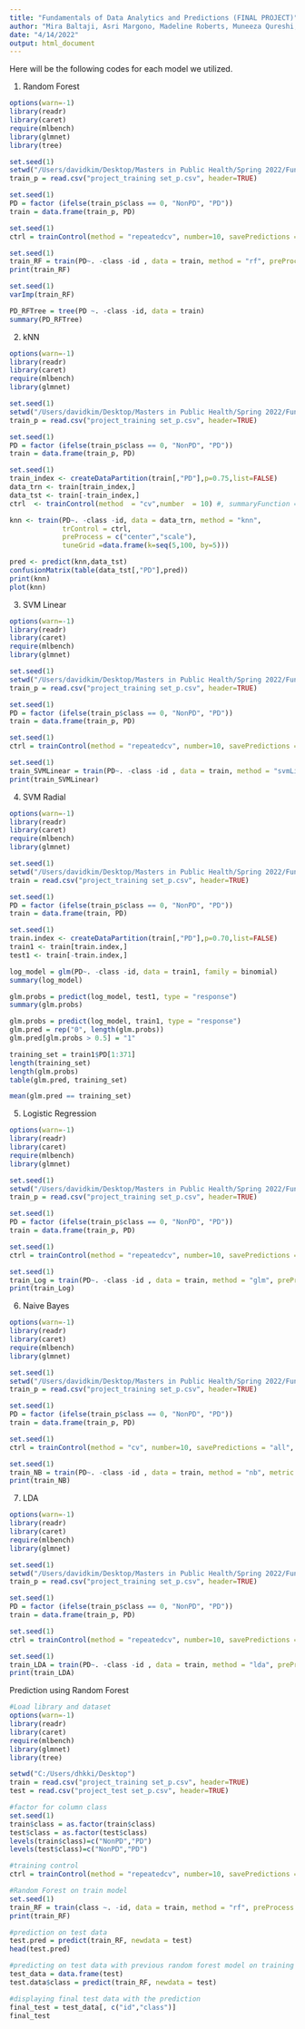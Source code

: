 ---
title: "Fundamentals of Data Analytics and Predictions (FINAL PROJECT)"
author: "Mira Baltaji, Asri Margono, Madeline Roberts, Muneeza Qureshi, Hyun Kim"
date: "4/14/2022"
output: html_document
---

Here will be the following codes for each model we utilized. 

1. Random Forest
```{r}
options(warn=-1) 
library(readr) 
library(caret)
require(mlbench)
library(glmnet)
library(tree)

set.seed(1)
setwd("/Users/davidkim/Desktop/Masters in Public Health/Spring 2022/Fundamentals of Data Analytics and Predictions/project")
train_p = read.csv("project_training set_p.csv", header=TRUE)

set.seed(1)
PD = factor (ifelse(train_p$class == 0, "NonPD", "PD"))
train = data.frame(train_p, PD)

set.seed(1)
ctrl = trainControl(method = "repeatedcv", number=10, savePredictions = "all", classProbs = TRUE)

set.seed(1)
train_RF = train(PD~. -class -id , data = train, method = "rf", preProcess = c("center","scale"), trControl = ctrl)
print(train_RF)

set.seed(1)
varImp(train_RF)

PD_RFTree = tree(PD ~. -class -id, data = train)
summary(PD_RFTree)
```

2. kNN 
```{r}
options(warn=-1) 
library(readr) 
library(caret)
require(mlbench)
library(glmnet)

set.seed(1)
setwd("/Users/davidkim/Desktop/Masters in Public Health/Spring 2022/Fundamentals of Data Analytics and Predictions/project")
train_p = read.csv("project_training set_p.csv", header=TRUE)

set.seed(1)
PD = factor (ifelse(train_p$class == 0, "NonPD", "PD"))
train = data.frame(train_p, PD)

set.seed(1)
train_index <- createDataPartition(train[,"PD"],p=0.75,list=FALSE)
data_trn <- train[train_index,]
data_tst <- train[-train_index,]
ctrl  <- trainControl(method  = "cv",number  = 10) #, summaryFunction = multiClassSummary

knn <- train(PD~. -class -id, data = data_trn, method = "knn",
             trControl = ctrl, 
             preProcess = c("center","scale"), 
             tuneGrid =data.frame(k=seq(5,100, by=5)))

pred <- predict(knn,data_tst)
confusionMatrix(table(data_tst[,"PD"],pred))
print(knn)
plot(knn)
```

3. SVM Linear
```{r}
options(warn=-1) 
library(readr) 
library(caret)
require(mlbench)
library(glmnet)

set.seed(1)
setwd("/Users/davidkim/Desktop/Masters in Public Health/Spring 2022/Fundamentals of Data Analytics and Predictions/project")
train_p = read.csv("project_training set_p.csv", header=TRUE)

set.seed(1)
PD = factor (ifelse(train_p$class == 0, "NonPD", "PD"))
train = data.frame(train_p, PD)

set.seed(1)
ctrl = trainControl(method = "repeatedcv", number=10, savePredictions = "all", classProbs = TRUE)

set.seed(1)
train_SVMLinear = train(PD~. -class -id , data = train, method = "svmLinear", preProcess = c("center","scale"), tuneLength = 20, trControl = ctrl)
print(train_SVMLinear)
```

4. SVM Radial
```{r}
options(warn=-1) 
library(readr) 
library(caret)
require(mlbench)
library(glmnet)

set.seed(1)
setwd("/Users/davidkim/Desktop/Masters in Public Health/Spring 2022/Fundamentals of Data Analytics and Predictions/project")
train = read.csv("project_training set_p.csv", header=TRUE)

set.seed(1)
PD = factor (ifelse(train_p$class == 0, "NonPD", "PD"))
train = data.frame(train, PD)

set.seed(1)
train.index <- createDataPartition(train[,"PD"],p=0.70,list=FALSE)
train1 <- train[train.index,]
test1 <- train[-train.index,]

log_model = glm(PD~. -class -id, data = train1, family = binomial)
summary(log_model)

glm.probs = predict(log_model, test1, type = "response")
summary(glm.probs)

glm.probs = predict(log_model, train1, type = "response")
glm.pred = rep("0", length(glm.probs))
glm.pred[glm.probs > 0.5] = "1"

training_set = train1$PD[1:371]
length(training_set)
length(glm.probs)
table(glm.pred, training_set)

mean(glm.pred == training_set)
```

5. Logistic Regression
```{r}
options(warn=-1) 
library(readr) 
library(caret)
require(mlbench)
library(glmnet)

set.seed(1)
setwd("/Users/davidkim/Desktop/Masters in Public Health/Spring 2022/Fundamentals of Data Analytics and Predictions/project")
train_p = read.csv("project_training set_p.csv", header=TRUE)

set.seed(1)
PD = factor (ifelse(train_p$class == 0, "NonPD", "PD"))
train = data.frame(train_p, PD)

set.seed(1)
ctrl = trainControl(method = "repeatedcv", number=10, savePredictions = "all", classProbs = TRUE)

set.seed(1)
train_Log = train(PD~. -class -id , data = train, method = "glm", preProcess = c("center","scale"), trControl = ctrl)
print(train_Log)
```

6. Naive Bayes
```{r}
options(warn=-1) 
library(readr) 
library(caret)
require(mlbench)
library(glmnet)

set.seed(1)
setwd("/Users/davidkim/Desktop/Masters in Public Health/Spring 2022/Fundamentals of Data Analytics and Predictions/project")
train_p = read.csv("project_training set_p.csv", header=TRUE)

set.seed(1)
PD = factor (ifelse(train_p$class == 0, "NonPD", "PD"))
train = data.frame(train_p, PD)

set.seed(1)
ctrl = trainControl(method = "cv", number=10, savePredictions = "all", classProbs = TRUE)

set.seed(1)
train_NB = train(PD~. -class -id , data = train, method = "nb", metric = "Accuracy", trControl = ctrl)
print(train_NB)
```

7. LDA
```{r}
options(warn=-1) 
library(readr) 
library(caret)
require(mlbench)
library(glmnet)

set.seed(1)
setwd("/Users/davidkim/Desktop/Masters in Public Health/Spring 2022/Fundamentals of Data Analytics and Predictions/project")
train_p = read.csv("project_training set_p.csv", header=TRUE)

set.seed(1)
PD = factor (ifelse(train_p$class == 0, "NonPD", "PD"))
train = data.frame(train_p, PD)

set.seed(1)
ctrl = trainControl(method = "repeatedcv", number=10, savePredictions = "all", classProbs = TRUE)

set.seed(1)
train_LDA = train(PD~. -class -id , data = train, method = "lda", preProcess = c("center","scale"), trControl = ctrl)
print(train_LDA)
```

Prediction using Random Forest
```{r}
#Load library and dataset
options(warn=-1) 
library(readr) 
library(caret)
require(mlbench)
library(glmnet)
library(tree)

setwd("C:/Users/dhkki/Desktop")
train = read.csv("project_training set_p.csv", header=TRUE)
test = read.csv("project_test set_p.csv", header=TRUE)

#factor for column class
set.seed(1)
train$class = as.factor(train$class)
test$class = as.factor(test$class)
levels(train$class)=c("NonPD","PD")
levels(test$class)=c("NonPD","PD")

#training control
ctrl = trainControl(method = "repeatedcv", number=10, savePredictions = "all", classProbs = TRUE,  summaryFunction = twoClassSummary)

#Random Forest on train model
set.seed(1)
train_RF = train(class ~. -id, data = train, method = "rf", preProcess = c("center","scale"), tuneLength = 20, trControl = ctrl)
print(train_RF)

#prediction on test data
test.pred = predict(train_RF, newdata = test)
head(test.pred)

#predicting on test data with previous random forest model on training data
test_data = data.frame(test)
test.data$class = predict(train_RF, newdata = test)

#displaying final test data with the prediction
final_test = test_data[, c("id","class")]
final_test
```
